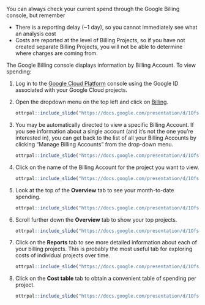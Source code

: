 You can always check your current spend through the Google Billing console, but remember

- There is a reporting delay (~1 day), so you cannot immediately see what an analysis cost
- Costs are reported at the level of Billing Projects, so if you have not created separate Billing Projects, you will not be able to determine where charges are coming from.

The Google Billing console displays information by Billing Account.  To view spending:
  
1. Log in to the [Google Cloud Platform](https://console.cloud.google.com/) console using the Google ID associated with your Google Cloud projects.

1. Open the dropdown menu on the top left and click on [Billing](https://console.cloud.google.com/billing).

    ```r
ottrpal::include_slide("https://docs.google.com/presentation/d/1Ofs1As7XZWmxnaBOZvNYzAiuuaYgn1ce700eHyCNg2Y/edit#slide=id.g115e284bdc2_0_144")
    ```

1. You may be automatically directed to view a specific Billing Account. If you see information about a single account (and it’s not the one you’re interested in), you can get back to the list of all your Billing Accounts by clicking "Manage Billing Accounts" from the drop-down menu.

    ```r
ottrpal::include_slide("https://docs.google.com/presentation/d/1Ofs1As7XZWmxnaBOZvNYzAiuuaYgn1ce700eHyCNg2Y/edit#slide=id.g115e284bdc2_0_295")
    ```

1. Click on the name of the Billing Account for the project you want to view.

    ```r
ottrpal::include_slide("https://docs.google.com/presentation/d/1Ofs1As7XZWmxnaBOZvNYzAiuuaYgn1ce700eHyCNg2Y/edit#slide=id.g115e284bdc2_0_150")
    ```

1. Look at the top of the **Overview** tab to see your month-to-date spending.
    
    ```r
ottrpal::include_slide("https://docs.google.com/presentation/d/1Ofs1As7XZWmxnaBOZvNYzAiuuaYgn1ce700eHyCNg2Y/edit#slide=id.g1149729109c_0_0")
    ```

1. Scroll further down the **Overview** tab to show your top projects.
    
    ```r
ottrpal::include_slide("https://docs.google.com/presentation/d/1Ofs1As7XZWmxnaBOZvNYzAiuuaYgn1ce700eHyCNg2Y/edit#slide=id.g1149729109c_0_143")
    ```

1. Click on the **Reports** tab to see more detailed information about each of your billing projects.  This is probably the most useful tab for exploring costs of individual projects over time.

    ```r
ottrpal::include_slide("https://docs.google.com/presentation/d/1Ofs1As7XZWmxnaBOZvNYzAiuuaYgn1ce700eHyCNg2Y/edit#slide=id.g1149729109c_0_433")
    ```

1. Click on the **Cost table** tab to obtain a convenient table of spending per project.
    
    ```r
ottrpal::include_slide("https://docs.google.com/presentation/d/1Ofs1As7XZWmxnaBOZvNYzAiuuaYgn1ce700eHyCNg2Y/edit#slide=id.g1149729109c_0_577")
    ```

